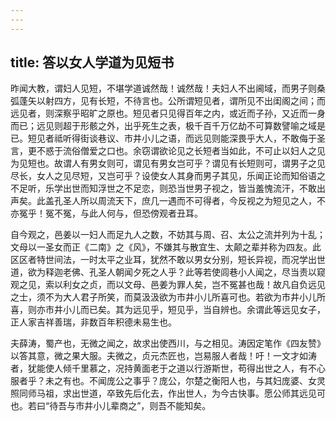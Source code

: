 ```yaml
---
---
---
```

title: 答以女人学道为见短书
---

昨闻大教，谓妇人见短，不堪学道诚然哉！诚然哉！夫妇人不出阃域，而男子则桑弧蓬矢以射四方，见有长短，不待言也。公所谓短见者，谓所见不出闺阁之间；而远见者，则深察乎昭旷之原也。短见者只见得百年之内，或近而子孙，又近而一身而已；远见则超于形骸之外，出乎死生之表，极千百千万亿劫不可算数譬喻之域是已。短见者祗听得街谈巷议、市井小儿之语，而远见则能深畏乎大人，不敢侮于圣言，更不惑于流俗僧爱之口也。余窃谓欲论见之长短者当如此，不可止以妇人之见为见短也。故谓人有男女则可，谓见有男女岂可乎？谓见有长短则可，谓男子之见尽长，女人之见尽短，又岂可乎？设使女人其身而男子其见，乐闻正论而知俗语之不足听，乐学出世而知浮世之不足恋，则恐当世男子视之，皆当羞愧流汗，不敢出声矣。此盖孔圣人所以周流天下，庶几一遇而不可得者，今反视之为短见之人，不亦冤乎！冤不冤，与此人何与，但恐傍观者丑耳。

自今观之，邑姜以一妇人而足九人之数，不妨其与周、召、太公之流并列为十乱；文母以一圣女而正《二南》之《风》，不嫌其与散宜生、太颠之辈并称为四友。此区区者特世间法，一时太平之业耳，犹然不敢以男女分别，短长异视，而况学出世道，欲为释迦老佛、孔圣人朝闻夕死之人乎？此等若使闾巷小人闻之，尽当责以窥观之见，索以利女之贞，而以文母、邑姜为罪人矣，岂不冤甚也哉！故凡自负远见之士，须不为大人君子所笑，而莫汲汲欲为市井小儿所喜可也。若欲为市井小儿所喜，则亦市井小儿而已矣。其为远见乎，短见乎，当自辨也。余谓此等远见女子，正人家吉祥善瑞，非数百年积德未易生也。

夫薛涛，蜀产也，无微之闻之，故求出使西川，与之相见。涛因定笔作《四友赞》以答其意，微之果大服。夫微之，贞元杰匠也，岂易服人者哉！吁！一文才如涛者，犹能使人倾千里慕之，况持黄面老于之道以行游斯世，苟得出世之人，有不心服者乎？未之有也。不闻庞公之事乎？庞公，尔楚之衡阳人也，与其妇庞婆、女灵照同师马祖，求出世道，卒致先后化去，作出世人，为今古快事。愿公师其远见可也。若曰“待吾与市井小儿辈商之”，则吾不能知矣。